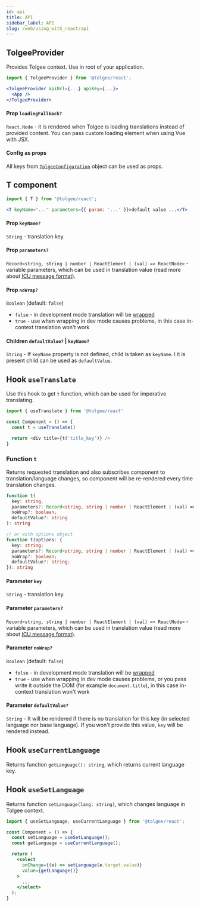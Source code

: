 ```yaml
---
id: api
title: API
sidebar_label: API
slug: /web/using_with_react/api
---
```


## TolgeeProvider

Provides Tolgee context. Use in root of your application.

```jsx
import { TolgeeProvider } from '@tolgee/react';

<TolgeeProvider apiUrl={...} apiKey={...}>
  <App />
</TolgeeProvider>
```

#### Prop `loadingFallback?` 
`React.Node` - it is rendered when Tolgee is loading translations instead of provided content.
You can pass custom loading element when using Vue with JSX.

#### Config as props
All keys from [`TolgeeConfiguration`](../configuration) object can be used as props.



## T component
```jsx
import { T } from '@tolgee/react';

<T keyName="..." parameters={{ param: '...' }}>default value ...</T>
```

#### Prop `keyName?`
`String` - translation key.

#### Prop `parameters?`
`Record<string, string | number | ReactElement | (val) => ReactNode>` - variable parameters, which can be used in translation value 
(read more about [ICU message format](../../icu_message_format)).

#### Prop `noWrap?`
`Boolean` (default: `false`)
 - `false` - in development mode translation will be [wrapped](../wrapping)
 - `true` - use when wrapping in dev mode causes problems, in this case in-context translation won't work

#### Children `defaultValue?` | `keyName?`
`String` - If `keyName` property is not defined, child is taken as `keyName`. I it is present child can be used as `defaultValue`.

## Hook `useTranslate`

Use this hook to get `t` function, which can be used for imperative translating.

```js
import { useTranslate } from '@tolgee/react'

const Component = () => {
  const t = useTranslate()

  return <div title={t('title_key')} />
}
```

### Function `t`

Returns requested translation and also subscribes component to translation/language changes, 
so component will be re-rendered every time translation changes.

```ts
function t(
  key: string, 
  parameters?: Record<string, string | number | ReactElement | (val) => ReactNode>,
  noWrap?: boolean,
  defaultValue?: string
): string

// or with options object
function t(options: {
  key: string;
  parameters?: Record<string, string | number | ReactElement | (val) => ReactNode>;
  noWrap?: boolean;
  defaultValue?: string;
}): string
```

#### Parameter `key`
`String` - translation key.

#### Parameter `parameters?`
`Record<string, string | number | ReactElement | (val) => ReactNode>` - variable parameters, which can be used in translation value 
(read more about [ICU message format](../../icu_message_format)).

#### Parameter `noWrap?`
`Boolean` (default: `false`)
 - `false` - in development mode translation will be [wrapped](../wrapping)
 - `true` - use when wrapping in dev mode causes problems, or you pass write it outside the DOM 
    (for example `document.title`), in this case in-context translation won't work

#### Parameter `defaultValue?`
`String` - It will be rendered if there is no translation for this key (in selected language nor base language).
If you won't provide this value, `key` will be rendered instead.

## Hook `useCurrentLanguage`

Returns function `getLanguage(): string`, which returns current language key.


## Hook `useSetLanguage`

Returns function `setLanguage(lang: string)`, which changes language in Tolgee context.


```jsx title="useCurrentLanguage & useSetLanguage"
import { useSetLanguage, useCurrentLanguage } from '@tolgee/react';

const Component = () => {
  const setLanguage = useSetLanguage();
  const getLanguage = useCurrentLanguage();

  return (
    <select
      onChange={(e) => setLanguage(e.target.value)}
      value={getLanguage()}
    >
      ...      
    </select>
  );
}
```


